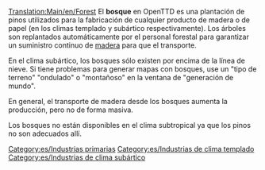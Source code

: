 [[Translation:Main/en/Forest]]
{{es/Industrias| nombre=Bosque
| imagen=Forest(industry).png
| climas=[[Main/en/Clima/Es#Templado|Templado]], [[Main/en/Clima/Es#Subártico|Subártico]]
| acepta=Nada
| produce=[[Main/es/Madera|Madera]]
| notas=En el clima subártico:<br/>[[File:en/Snowforest.png|224px|center]]
}}
El '''bosque''' en OpenTTD es una plantación de pinos utilizados para la fabricación de cualquier producto de madera o de papel (en los climas templado y subártico respectivamente). Los árboles son replantados automáticamente por el personal forestal para garantizar un suministro continuo de [[Main/es/Madera|madera]] para que el transporte.

En el clima subártico, los bosques sólo existen por encima de la línea de nieve. Si tiene problemas para generar mapas con bosques, use un "tipo de terreno" "ondulado" o "montañoso" en la ventana de "generación de mundo".

En general, el transporte de madera desde los bosques aumenta la producción, pero no de forma masiva.

Los bosques no están disponibles en el clima subtropical ya que los pinos no son adecuados allí.


[[Category:es/Industrias primarias]]
[[Category:es/Industrias de clima templado]]
[[Category:es/Industrias de clima subártico]]